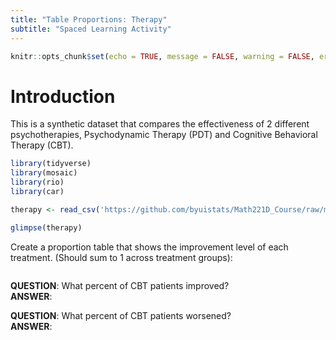 ```yaml
---
title: "Table Proportions: Therapy"
subtitle: "Spaced Learning Activity"
---
```

```r
knitr::opts_chunk$set(echo = TRUE, message = FALSE, warning = FALSE, error = TRUE)
```


# Introduction

This is a synthetic dataset that compares the effectiveness of 2 different psychotherapies, Psychodynamic Therapy (PDT) and Cognitive Behavioral Therapy (CBT).  

```r

library(tidyverse)
library(mosaic)
library(rio)
library(car)

therapy <- read_csv('https://github.com/byuistats/Math221D_Course/raw/main/Data/CBT_vs_PDT_Treatment_Data.csv')

glimpse(therapy)

```


Create a proportion table that shows the improvement level of each treatment.  (Should sum to 1 across treatment groups):

```r


```

__QUESTION__:  What percent of CBT patients improved?  
__ANSWER__:  


__QUESTION__:  What percent of CBT patients worsened?  
__ANSWER__:  
